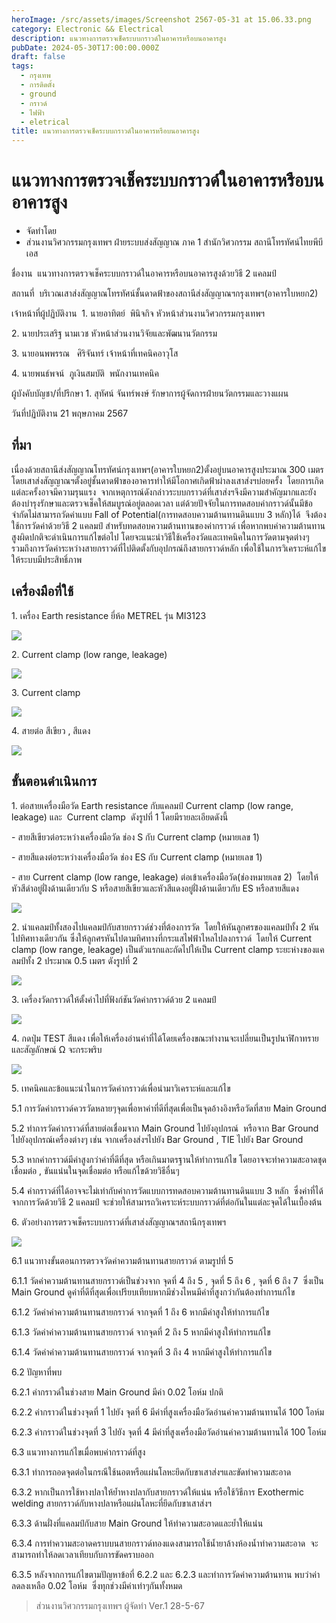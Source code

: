 ```yaml
---
heroImage: /src/assets/images/Screenshot 2567-05-31 at 15.06.33.png
category: Electronic && Electrical
description: แนวทางการตรวจเช็คระบบกราวด์ในอาคารหรือบนอาคารสูง
pubDate: 2024-05-30T17:00:00.000Z
draft: false
tags:
  - กรุงเทพ
  - การติดตั้ง
  - ground
  - กราวด์
  - ไฟฟ้า
  - eletrical
title: แนวทางการตรวจเช็คระบบกราวด์ในอาคารหรือบนอาคารสูง
---
```


# แนวทางการตรวจเช็คระบบกราวด์ในอาคารหรือบนอาคารสูง

- จัดทำโดย
- ส่วนงานวิศวกรรมกรุงเทพฯ ฝ่ายระบบส่งสัญญาณ ภาค 1 สำนักวิศวกรรม สถานีโทรทัศน์ไทยพีบีเอส

ชื่องาน  แนวทางการตรวจเช็คระบบกราวด์ในอาคารหรือบนอาคารสูงด้วยวิธี 2 แคลมป์

สถานที่  บริเวณเสาส่งสัญญาณโทรทัศน์ชั้นดาดฟ้าของสถานีส่งสัญญาณฯกรุงเทพฯ(อาคารใบหยก2)

เจ้าหน้าที่ผู้ปฏิบัติงาน  1. นายอาทิตย์  พินิจกิจ หัวหน้าส่วนงานวิศวกรรมกรุงเทพฯ

2\. นายประเสริฐ นามเวช หัวหน้าส่วนงานวิจัยและพัฒนานวัตกรรม

3\. นายอนพพรรณ   ศิริจันทร์ เจ้าหน้าที่เทคนิคอาวุโส

4\. นายพนธ์พจน์  ภูเงินสมบัติ  พนักงานเทคนิค

ผู้บังคับบัญชา/ที่ปรึกษา 1. สุทัศน์ จันทร์พงษ์ รักษาการผู้จัดการฝ่ายนวัตกรรมและวางแผน

วันที่ปฏิบัติงาน 21 พฤษภาคม 2567

## ที่มา

เนื่องด้วยสถานีส่งสัญญาณโทรทัศน์กรุงเทพฯ(อาคารใบหยก2)ตั้งอยู่บนอาคารสูงประมาณ 300 เมตร  โดยเสาส่งสัญญาณฯตั้งอยู่ชั้นดาดฟ้าของอาคารทำให้มีโอกาศเกิดฟ้าผ่าลงเสาส่งฯบ่อยครั้ง  โดยการเกิดแต่ละครั้งอาจมีความรุนแรง  จากเหตุการณ์ดังกล่าวระบบกราวด์ที่เสาส่งฯจึงมีความสำคัญมากและยังต้องบำรุงรักษาและตรวจเช็คให้สมบูรณ์อยู่ตลอดเวลา แต่ด้วยปัจจัยในการทดสอบค่ากราวด์นั้นมีข้อจำกัดไม่สามารถวัดค่าแบบ Fall of Potential(การทดสอบความต้านทานดินแบบ 3 หลัก)ได้  จึงต้องใช้การวัดค่าด้วยวิธี 2 แคลมป์ สำหรับทดสอบความต้านทานของค่ากราวด์ เพื่อหากพบค่าความต้านทานสูงผิดปกติจะดำเนินการแก้ไขต่อไป โดยจะแนะนำวิธีใช้เครื่องวัดและเทคนิคในการวัดตามจุดต่างๆ  รวมถึงการวัดค่าระหว่างสายกราวด์ที่ไปติดตั้งกับอุปกรณ์ถึงสายกราวด์หลัก เพื่อใช้ในการวิเคราะห์แก้ไขให้ระบบมีประสิทธิ์ภาพ

## เครื่องมือที่ใช้ 

1\. เครื่อง Earth resistance ยี่ห้อ METREL รุ่น MI3123

![](https://raw.githubusercontent.com/Jaylaelike/engineering-blog-app-thaipbs/main/src/assets/images/Screenshot%202567-05-31%20at%2015.14.26.png)

2\. Current clamp (low range, leakage)

![](https://raw.githubusercontent.com/Jaylaelike/engineering-blog-app-thaipbs/main/src/assets/images/Screenshot%202567-05-31%20at%2015.15.14.png)

3\. Current clamp

![](https://raw.githubusercontent.com/Jaylaelike/engineering-blog-app-thaipbs/main/src/assets/images/Screenshot%202567-05-31%20at%2015.16.28.png)

4\. สายต่อ สีเขียว , สีแดง

![](https://raw.githubusercontent.com/Jaylaelike/engineering-blog-app-thaipbs/main/src/assets/images/Screenshot%202567-05-31%20at%2015.16.57.png)

## ขั้นตอนดำเนินการ 

1\. ต่อสายเครื่องมือวัด Earth resistance กับแคลมป์ Current clamp (low range, leakage) และ  Current clamp  ดังรูปที่ 1 โดยมีรายละเอียดดังนี้

\- สายสีเขียวต่อระหว่างเครื่องมือวัด ช่อง S กับ Current clamp (หมายเลข 1)

\- สายสีแดงต่อระหว่างเครื่องมือวัด ช่อง ES กับ Current clamp (หมายเลข 1)

\- สาย Current clamp (low range, leakage) ต่อเข้าเครื่องมือวัด(ช่องหมายเลข 2)  โดยให้หัวสีดำอยู่ฝั่งด้านเดียวกับ S หรือสายสีเขียวและหัวสีแดงอยู่ฝั่งด้านเดียวกับ ES หรือสายสีแดง

![](https://raw.githubusercontent.com/Jaylaelike/engineering-blog-app-thaipbs/main/src/assets/images/Screenshot%202567-05-31%20at%2015.18.04.png)

2\. นำแคลมป์ทั้งสองไปแคลมป์กับสายกราวด์ช่วงที่ต้องการวัด  โดยให้หันลูกศรของแคลมป์ทั้ง 2 หันไปทิศทางเดียวกัน ซึ่งให้ลูกศรหันไปตามทิศทางที่กระแสไฟฟ้าไหลไปลงกราวด์  โดยให้ Current clamp (low range, leakage) เป็นตัวแรกและถัดไปให้เป็น Current clamp ระยะห่างของแคลมป์ทั้ง 2 ประมาณ 0.5 เมตร ดังรูปที่ 2

![](https://raw.githubusercontent.com/Jaylaelike/engineering-blog-app-thaipbs/main/src/assets/images/Screenshot%202567-05-31%20at%2015.18.48.png)

3\. เครื่องวัดกราวด์ให้ตั้งค่าไปที่ฟังก์ชันวัดค่ากราวด์ด้วย 2 แคลมป์

![](https://raw.githubusercontent.com/Jaylaelike/engineering-blog-app-thaipbs/main/src/assets/images/Screenshot%202567-05-31%20at%2015.19.23.png)

4\. กดปุ่ม TEST สีแดง เพื่อให้เครื่องอ่านค่าที่ได้โดยเครื่องขณะทำงานจะเปลี่ยนเป็นรูปนาฬิกาทรายและสัญลักษณ์ Ω จะกระพริบ

![](https://raw.githubusercontent.com/Jaylaelike/engineering-blog-app-thaipbs/main/src/assets/images/Screenshot%202567-05-31%20at%2015.19.47.png)

5\. เทคนิคและข้อแนะนำในการวัดค่ากราวด์เพื่อนำมาวิเคราะห์และแก้ไข

5.1 การวัดค่ากราวด์ควรวัดหลายๆจุดเพื่อหาค่าที่ดีที่สุดเพื่อเป็นจุดอ้างอิงหรือวัดที่สาย Main Ground

5.2 ทำการวัดค่ากราวด์ที่สายต่อเชื่อมจาก Main Ground ไปยังอุปกรณ์  หรือจาก Bar Ground ไปยังอุปกรณ์เครื่องต่างๆ เช่น จากเครื่องส่งฯไปยัง Bar Ground , TIE ไปยัง Bar Ground

5.3 หากค่ากราวด์มีค่าสูงกว่าค่าที่ดีที่สุด หรือเกินมาตรฐานให้ทำการแก้ไข โดยอาจจะทำความสะอาดชุดเชื่อมต่อ , ขันแน่นในจุดเชื่อมต่อ หรือแก้ไขด้วยวิธีอื่นๆ

5.4 ค่ากราวด์ที่ได้อาจจะไม่เท่ากับค่าการวัดแบบการทดสอบความต้านทานดินแบบ 3 หลัก  ซึ่งค่าที่ได้จากการวัดด้วยวิธี 2 แคลมป์ จะช่วยให้สามารถวิเคราะห์ระบบกราวด์ที่ต่อกันในแต่ละจุดได้ในเบื้องต้น

6\. ตัวอย่างการตรวจเช็คระบบกราวด์ที่เสาส่งสัญญาณฯสถานีกรุงเทพฯ

![](https://raw.githubusercontent.com/Jaylaelike/engineering-blog-app-thaipbs/main/src/assets/images/Screenshot%202567-05-31%20at%2015.20.30.png)

6.1 แนวทางขั้นตอนการตรวจวัดค่าความต้านทานสายกราวด์ ตามรูปที่ 5

6.1.1 วัดค่าความต้านทานสายกราวด์เป็นช่วงจาก จุดที่ 4 ถึง 5 , จุดที่ 5 ถึง 6 , จุดที่ 6 ถึง 7  ซึ่งเป็น Main Ground ดูค่าที่ดีที่สุดเพื่อเปรียบเทียบหากมีช่วงไหนมีค่าที่สูงกว่ากันต้องทำการแก้ไข

6.1.2 วัดค่าค่าความต้านทานสายกราวด์ จากจุดที่ 1 ถึง 6 หากมีค่าสูงให้ทำการแก้ไข

6.1.3 วัดค่าค่าความต้านทานสายกราวด์ จากจุดที่ 2 ถึง 5 หากมีค่าสูงให้ทำการแก้ไข

6.1.4 วัดค่าค่าความต้านทานสายกราวด์ จากจุดที่ 3 ถึง 4 หากมีค่าสูงให้ทำการแก้ไข

6.2 ปัญหาที่พบ

6.2.1 ค่ากราวด์ในช่วงสาย Main Ground มีค่า 0.02 โอห์ม ปกติ

6.2.2 ค่ากราวด์ในช่วงจุดที่ 1 ไปยัง จุดที่ 6 มีค่าที่สูงเครื่องมือวัดอ่านค่าความต้านทานได้ 100 โอห์ม

6.2.3 ค่ากราวด์ในช่วงจุดที่ 3 ไปยัง จุดที่ 4 มีค่าที่สูงเครื่องมือวัดอ่านค่าความต้านทานได้ 100 โอห์ม

6.3 แนวทางการแก้ไขเมื่อพบค่ากราวด์ที่สูง

6.3.1 ทำการถอดจุดต่อในกรณีใช้นอตหรือแผ่นโลหะยึดกับขาเสาส่งฯและขัดทำความสะอาด

6.3.2 หากเป็นการใช้หางปลาให้ย้ำหางปลากับสายกราวด์ให้แน่น หรือใช้วิธีการ Exothermic welding สายกราวด์กับหางปลาหรือแผ่นโลหะที่ยึดกับขาเสาส่งฯ

6.3.3 ด้านฝั่งที่แคลมป์กับสาย Main Ground ให้ทำความสะอาดและย้ำให้แน่น

6.3.4 การทำความสะอาดคราบบนสายกราวด์ทองแดงสามารถใช้น้ำยาล้างห้องน้ำทำความสะอาด  จะสามารถทำให้ลดเวลาเทียบกับการขัดคราบออก

6.3.5 หลังจากการแก้ไขตามปัญหาข้อที่ 6.2.2 และ 6.2.3 และทำการวัดค่าความต้านทาน พบว่าค่าลดลงเหลือ 0.02 โอห์ม  ซึ่งทุกช่วงมีค่าเท่าๆกันทั้งหมด

> ส่วนงานวิศวกรรมกรุงเทพฯ ผู้จัดทำ Ver.1 28-5-67
